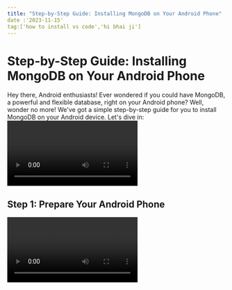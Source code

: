 ```yaml
---
title: "Step-by-Step Guide: Installing MongoDB on Your Android Phone"
date :'2023-11-15'
tag:['how to install vs code','hi bhai ji']
---
```


# Step-by-Step Guide: Installing MongoDB on Your Android Phone

Hey there, Android enthusiasts! Ever wondered if you could have MongoDB, a powerful and flexible database, right on your Android phone? Well, wonder no more! We've got a simple step-by-step guide for you to install MongoDB on your Android device. Let's dive in:
<Video id="23456hiEER">

## Step 1: Prepare Your Android Phone
<Video id="23456hiFB">
Ensure your Android phone is connected to a stable Wi-Fi network. This is crucial for a smooth installation process.

## Step 2: Download Termux App

Head over to the Google Play Store and search for "Termux." Install this handy terminal emulator app on your Android device. It will be your go-to tool for installing MongoDB.

## Step 3: Open Termux and Update Packages

```bash
pkg update && pkg upgrade

```

```bash
pkg install mongodb
```

<CustomImage src="./images/gwgshop.png" alt="hi gwg shop">

Wait for the installation to complete. This might take a few minutes, depending on your internet speed.

## Step 5: Start MongoDB Server

Once the installation is done, start the MongoDB server with this command:

```bash
mongod
```


You've just initiated the MongoDB server on your Android phone!

## Step 6: Access MongoDB Shell

To interact with MongoDB, open a new Termux window and enter the MongoDB shell:

```bash
mongo
```

Congratulations! You are now connected to your MongoDB server on your Android phone.

## Test Your MongoDB Installation
Create a test database and collection to make sure everything is working:

```Bash
use testdb
db.testcollection.insert({ message: "Hello, MongoDB on Android!" })
db.testcollection.find()
```

If you see the message you inserted, congratulations! MongoDB is up and running on your Android device.

There you have it – MongoDB on your Android phone! Feel free to explore the vast world of MongoDB databases right from your pocket. Happy coding! 🚀.


